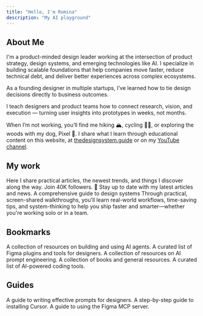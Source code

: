 ```yaml
---
title: "Hello, I'm Romina"
description: "My AI playground"
---
```


## About Me

I'm a product-minded design leader working at the intersection of product strategy, design systems, and emerging technologies like AI. I specialize in building scalable foundations that help companies move faster, reduce technical debt, and deliver better experiences across complex ecosystems.

As a founding designer in multiple startups, I’ve learned how to tie design decisions directly to business outcomes.

I teach designers and product teams how to connect research, vision, and execution — turning user insights into prototypes in weeks, not months.

When I’m not working, you’ll find me hiking 🏔️, cycling 🚴‍♀️, or exploring the woods with my dog, Pixel 🦮. I share what I learn through educational content on this website, at [thedesignsystem.guide](https://thedesignsystem.guide) or on my [YouTube channel](https://www.youtube.com/@designsystemguide).

## My work

<CardGroup cols={2}>
  <Card title="My LinkedIn" icon="linkedin" href="https://www.linkedin.com/in/rominakavcic/">
    Here I share practical articles, the newest trends, and things I discover along the way. Join 40K followers. 🙌
  </Card>
  <Card title="Newsletter" icon="envelope-open" href="https://learn.thedesignsystem.guide/">
    Stay up to date with my latest articles and news.
  </Card>
  <Card title="The Design System Guide" icon="book-open" href="https://thedesignsystem.guide/">
    A comprehensive guide to design systems
  </Card>
  <Card title="Youtube Channel" icon="youtube" href="https://www.youtube.com/@designsystemguide">
    Through practical, screen-shared walkthroughs, you'll learn real-world workflows, time-saving tips, and system-thinking to help you ship faster and smarter—whether you're working solo or in a team.
  </Card>
</CardGroup>

## Bookmarks

<CardGroup cols={2}>
  <Card
    title="Agents"
    icon="robot"
    href="/bookmarks/agents"
  >
    A collection of resources on building and using AI agents.
  </Card>
  <Card
    title="Figma"
    icon="figma"
    href="/bookmarks/figma"
  >
    A curated list of Figma plugins and tools for designers.
  </Card>
  <Card
    title="Prompting"
    icon="terminal"
    href="/bookmarks/prompting"
  >
    A collection of resources on AI prompt engineering.
  </Card>
  <Card
    title="Resources"
    icon="book-open-cover"
    href="/bookmarks/resources"
  >
    A collection of books and general resources.
  </Card>
  <Card
    title="Tools"
    icon="wrench-screwdriver"
    href="/bookmarks/tools"
  >
    A curated list of AI-powered coding tools.
  </Card>
</CardGroup>

## Guides

<CardGroup cols={2}>
  <Card
    title="Prompting for designers"
    icon="pen-tool"
    href="/guides/prompting-for-designers"
  >
    A guide to writing effective prompts for designers.
  </Card>
  <Card
    title="Install Cursor"
    icon="download"
    href="/guides/install-cursor"
  >
    A step-by-step guide to installing Cursor.
  </Card>
  <Card
    title="Figma MCP"
    icon="figma"
    href="/guides/figmamcp"
  >
    A guide to using the Figma MCP server.
  </Card>
</CardGroup>